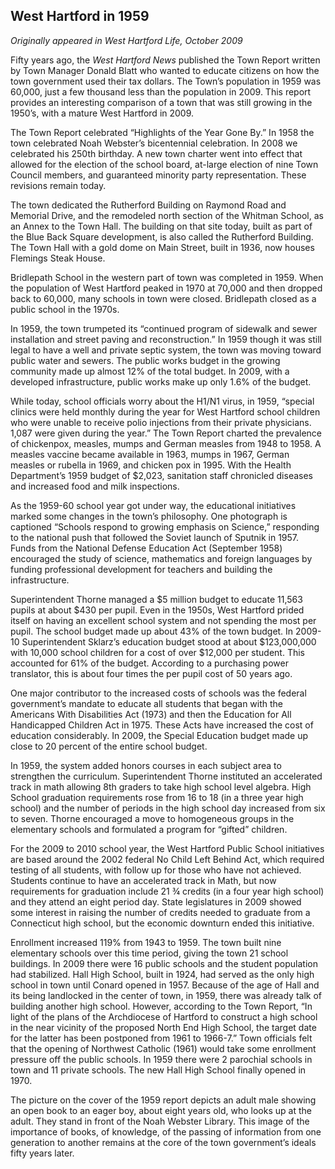 ## West Hartford in 1959 {-}

*Originally appeared in West Hartford Life, October 2009*

Fifty years ago, the *West Hartford News* published the Town Report written by Town Manager Donald Blatt who wanted to educate citizens on how the town government used their tax dollars. The Town’s population in 1959 was 60,000, just a few thousand less than the population in 2009. This report provides an interesting comparison of a town that was still growing in the 1950’s, with a mature West Hartford in 2009.

The Town Report celebrated “Highlights of the Year Gone By.” In 1958 the town celebrated Noah Webster’s bicentennial celebration. In 2008 we celebrated his 250th birthday. A new town charter went into effect that allowed for the election of the school board, at-large election of nine Town Council members, and guaranteed minority party representation. These revisions remain today.

The town dedicated the Rutherford Building on Raymond Road and Memorial Drive, and the remodeled north section of the Whitman School, as an Annex to the Town Hall. The building on that site today, built as part of the Blue Back Square development, is also called the Rutherford Building. The Town Hall with a gold dome on Main Street, built in 1936, now houses Flemings Steak House.

Bridlepath School in the western part of town was completed in 1959. When the population of West Hartford peaked in 1970 at 70,000 and then dropped back to 60,000, many schools in town were closed. Bridlepath closed as a public school in the 1970s.

In 1959, the town trumpeted its “continued program of sidewalk and sewer installation and street paving and reconstruction.” In 1959 though it was still legal to have a well and private septic system, the town was moving toward public water and sewers. The public works budget in the growing community made up almost 12% of the total budget. In 2009, with a developed infrastructure, public works make up only 1.6% of the budget.

While today, school officials worry about the H1/N1 virus, in 1959, “special clinics were held monthly during the year for West Hartford school children who were unable to receive polio injections from their private physicians. 1,087 were given during the year.” The Town Report charted the prevalence of chickenpox, measles, mumps and German measles from 1948 to 1958. A measles vaccine became available in 1963, mumps in 1967, German measles or rubella in 1969, and chicken pox in 1995. With the Health Department’s 1959 budget of $2,023, sanitation staff chronicled diseases and increased food and milk inspections.

As the 1959-60 school year got under way, the educational initiatives marked some changes in the town’s philosophy. One photograph is captioned “Schools respond to growing emphasis on Science,” responding to the national push that followed the Soviet launch of Sputnik in 1957. Funds from the National Defense Education Act (September 1958) encouraged the study of science, mathematics and foreign languages by funding professional development for teachers and building the infrastructure.

Superintendent Thorne managed a $5 million budget to educate 11,563 pupils at about $430 per pupil. Even in the 1950s, West Hartford prided itself on having an excellent school system and not spending the most per pupil. The school budget made up about 43% of the town budget. In 2009-10 Superintendent Sklarz’s education budget stood at about $123,000,000 with 10,000 school children for a cost of over $12,000 per student. This accounted for 61% of the budget. According to a purchasing power translator, this is about four times the per pupil cost of 50 years ago.

One major contributor to the increased costs of schools was the federal government’s mandate to educate all students that began with the Americans With Disabilities Act (1973) and then the Education for All Handicapped Children Act in 1975. These Acts have increased the cost of education considerably. In 2009, the Special Education budget made up close to 20 percent of the entire school budget.

In 1959, the system added honors courses in each subject area to strengthen the curriculum. Superintendent Thorne instituted an accelerated track in math allowing 8th graders to take high school level algebra. High School graduation requirements rose from 16 to 18 (in a three year high school) and the number of periods in the high school day increased from six to seven. Thorne encouraged a move to homogeneous groups in the elementary schools and formulated a program for “gifted” children.

For the 2009 to 2010 school year, the West Hartford Public School initiatives are based around the 2002 federal No Child Left Behind Act, which required testing of all students, with follow up for those who have not achieved. Students continue to have an accelerated track in Math, but now requirements for graduation include 21 ¾ credits (in a four year high school) and they attend an eight period day. State legislatures in 2009 showed some interest in raising the number of credits needed to graduate from a Connecticut high school, but the economic downturn ended this initiative.

Enrollment increased 119% from 1943 to 1959. The town built nine elementary schools over this time period, giving the town 21 school buildings. In 2009 there were 16 public schools and the student population had stabilized. Hall High School, built in 1924, had served as the only high school in town until Conard opened in 1957. Because of the age of Hall and its being landlocked in the center of town, in 1959, there was already talk of building another high school. However, according to the Town Report, “In light of the plans of the Archdiocese of Hartford to construct a high school in the near vicinity of the proposed North End High School, the target date for the latter has been postponed from 1961 to 1966-7.” Town officials felt that the opening of Northwest Catholic (1961) would take some enrollment pressure off the public schools. In 1959 there were 2 parochial schools in town and 11 private schools. The new Hall High School finally opened in 1970.

The picture on the cover of the 1959 report depicts an adult male showing an open book to an eager boy, about eight years old, who looks up at the adult. They stand in front of the Noah Webster Library. This image of the importance of books, of knowledge, of the passing of information from one generation to another remains at the core of the town government’s ideals fifty years later.
